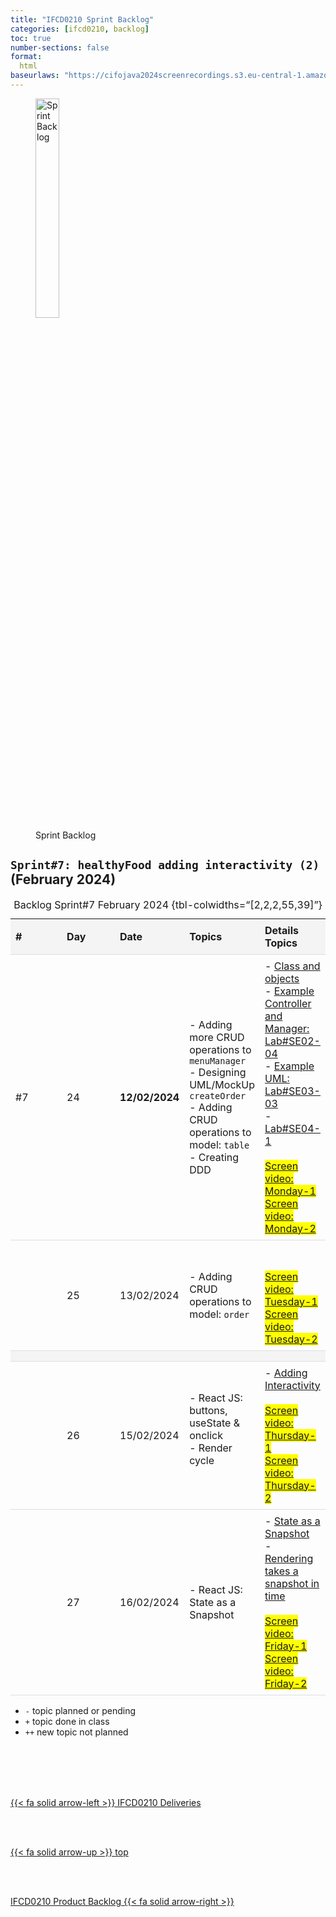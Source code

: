 ```yaml
---
title: "IFCD0210 Sprint Backlog"
categories: [ifcd0210, backlog]
toc: true
number-sections: false
format:
  html
baseurlaws: "https://cifojava2024screenrecordings.s3.eu-central-1.amazonaws.com/"
---
```


<style>
 .heatMap th {
        background:  #f4f4f4;
   
    }
tr:nth-child(3) {
  background-color: #f4f4f4;

}

th, td {
  padding: 8px;
  text-align: left;
  border-bottom: 1px solid #ddd;
}

tr:hover {background-color:  #f4f4f4;}


</style>

![Sprint Backlog](/images/home/backlog.jpg){width="30%"}

<div class="heatMap">

::: {.column-page-right}

##  ``Sprint#7: healthyFood adding interactivity (2)`` (February 2024)



| # | Day | Date | Topics |  Details Topics |
| -- | -- | -- | -- | -- |
| #7 | 24 | **12/02/2024** | - Adding more CRUD operations to ``menuManager`` </br>  - Designing UML/MockUp ``createOrder`` </br> - Adding CRUD operations to model: ``table`` </br> - Creating DDD | - [Class and objects](/javase/se-concepts-objects.qmd) </br>   - [Example Controller and Manager: Lab#SE02-04](/javase/selab2-4.qmd)  </br> - [Example UML: Lab#SE03-03](/javase/selab3-3.qmd)  </br>- [Lab#SE04-1](/javase/selab4-1.qmd)</br>  </br>  <mark> [Screen video: Monday-1]({{< meta baseurlaws >}}){.external target='_blank'}<mark>  </br>[Screen video: Monday-2]({{< meta baseurlaws >}}){.external target='_blank'}  |
|  | 25 | 13/02/2024 | - Adding CRUD operations to model: ``order`` </br>  | </br>  </br>  <mark> [Screen video: Tuesday-1]({{< meta baseurlaws >}}){.external target='_blank'}<mark>  </br>[Screen video: Tuesday-2]({{< meta baseurlaws >}}){.external target='_blank'}  |
|  |
|  | 26 | 15/02/2024 | - React JS: buttons, useState & onclick  </br> - Render cycle  </br> </br> | - [Adding Interactivity](https://react.dev/learn/adding-interactivity){.external target='_blank'}</br></br><mark> [Screen video: Thursday-1]({{< meta baseurlaws >}}){.external target='_blank'}<mark>  </br>[Screen video: Thursday-2]({{< meta baseurlaws >}}){.external target='_blank'}  |
|  | 27 | 16/02/2024 |  - React JS: State as a Snapshot </br>  |  - [State as a Snapshot](https://react.dev/learn/state-as-a-snapshot){.external target='_blank'} </br> - [Rendering takes a snapshot in time](https://react.dev/learn/state-as-a-snapshot#rendering-takes-a-snapshot-in-time){.external target='_blank'} </br></br><mark> [Screen video: Friday-1]({{< meta baseurlaws >}}){.external target='_blank'}<mark>  </br>[Screen video: Friday-2]({{< meta baseurlaws >}}){.external target='_blank'}  |
: Backlog Sprint#7 February 2024 {tbl-colwidths="[2,2,2,55,39]"}



:::



::: {.callout-note}
- `-` topic planned or pending
- `+` topic done in class
- `++` new topic not planned
:::


<!--- navLinks -->
<br><br>
<div class=row>
<br>
<div class='column left previous'>
<br>
[{{< fa solid arrow-left >}} IFCD0210 Deliveries](/ifcd0210-24/ifcd0210deliveries-24.qmd)
<br>
</div>
<br>
<div class='column center'>
<br>
[{{< fa solid arrow-up >}} top](#top)
<br>
</div>
<br>
<div class='column right next'>
<br>
[IFCD0210 Product Backlog  {{< fa solid arrow-right >}}](/ifcd0210-24/ifcd0210backlog-product-24.qmd)
<br>
</div>
<br>
</div>
